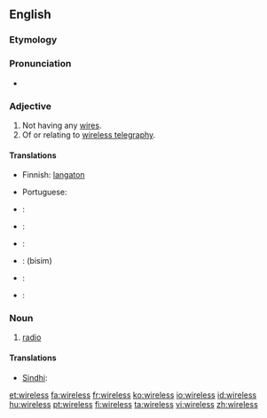 ==English==

===Etymology===
{{suffix|wire|less}}

===Pronunciation===
* {{audio|en-us-wireless.ogg|Audio (US)}}

===Adjective===
{{en-adj|-}}

# Not having any [[wire]]s.
# Of or relating to [[wireless telegraphy]].

====Translations====
{{trans-top|not having any wires}}
* Finnish: [[langaton]]
{{trans-mid}}
* Portuguese: {{t|pt|sem fio}}
{{trans-bottom}}

{{trans-top|of or relating to wireless telegraphy}}
{{trans-mid}}
{{trans-bottom}}

{{checktrans-top}}
* {{ttbc|Dutch}}: {{t|nl|draadloos}}
* {{ttbc|French}}: {{t|fr|sans fil}}
* {{ttbc|German}}: {{t|de|drahtlos}}
{{checktrans-mid}}
* {{ttbc|Persian}}: {{fa-Arab|[[بی‌سیم]]}} (bisim)
* {{ttbc|Sindhi}}: {{SDchar|[[ريتار]]}}
* {{ttbc|Spanish}}: {{t|es|inalámbrico}}
{{checktrans-bottom}}

===Noun===
{{wikipedia}}
{{infl|en|noun}}

# {{dated}} [[radio]]

====Translations====
{{trans-top|radio}}
* [[Sindhi]]: {{SDchar|[[ريتار]]}}
{{trans-mid}}
{{trans-bottom}}

[[et:wireless]]
[[fa:wireless]]
[[fr:wireless]]
[[ko:wireless]]
[[io:wireless]]
[[id:wireless]]
[[hu:wireless]]
[[pt:wireless]]
[[fi:wireless]]
[[ta:wireless]]
[[vi:wireless]]
[[zh:wireless]]